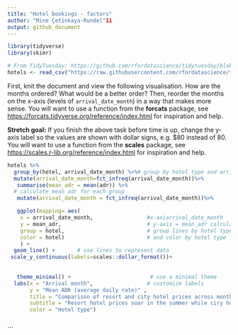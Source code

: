 ```yaml
---
title: "Hotel bookings - factors"
author: "Mine Çetinkaya-Rundel"11
output: github_document
---
```


```r
library(tidyverse)
library(skimr)
```

```r
# From TidyTuesday: https://github.com/rfordatascience/tidytuesday/blob/master/data/2020/2020-02-11/readme.md
hotels <- read_csv("https://raw.githubusercontent.com/rfordatascience/tidytuesday/master/data/2020/2020-02-11/hotels.csv")
```

First, knit the document and view the following visualisation.
How are the months ordered?
What would be a better order?
Then, reorder the months on the x-axis (levels of `arrival_date_month`) in a way that makes more sense.
You will want to use a function from the **forcats** package, see <https://forcats.tidyverse.org/reference/index.html> for inspiration and help.

**Stretch goal:** If you finish the above task before time is up, change the y-axis label so the values are shown with dollar signs, e.g. $80 instead of 80.
You will want to use a function from the **scales** package, see <https://scales.r-lib.org/reference/index.html> for inspiration and help.

```r
hotels %>%
  group_by(hotel, arrival_date_month) %>%# group by hotel type and arrival month
  mutate(arrival_date_month=fct_infreq(arrival_date_month))%>%
   summarise(mean_adr = mean(adr)) %>%
  # calculate mean adr for each group
   mutate(arrival_date_month = fct_infreq(arrival_date_month))%>%

   ggplot(mapping= aes(
    x = arrival_date_month,                 #x-axiarrival_date_month
    y = mean_adr,                           # y-axis = mean_adr calculated above
    group = hotel,                          # group lines by hotel type
    color = hotel)                          # and color by hotel type
    ) +
  geom_line() +       # use lines to represent data
 scale_y_continuous(labels=scales::dollar_format())+
  
  
   theme_minimal() +                         # use a minimal theme
  labs(x = "Arrival month",                 # customize labels
       y = "Mean ADR (average daily rate)" , 
       title = "Comparison of resort and city hotel prices across months",
       subtitle = "Resort hotel prices soar in the summer while ciry hotel prices remain relatively constant throughout the year",
       color = "Hotel type")
```
```
```
```
